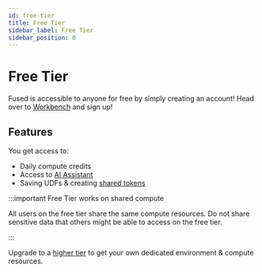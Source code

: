 ```yaml
---
id: free-tier
title: Free Tier
sidebar_label: Free Tier
sidebar_position: 0
---
```


# Free Tier

Fused is accessible to anyone for free by simply creating an account! Head over to [Workbench](https://www.fused.io/workbench) and sign up!

## Features

You get access to:
- Daily compute credits
- Access to [AI Assistant](/workbench/ai-assistant/)
- Saving UDFs & creating [shared tokens](/core-concepts/run-udfs/run-small-udfs/#shared-token)

:::important Free Tier works on shared compute

All users on the free tier share the same compute resources.
Do not share sensitive data that others might be able to access on the free tier. 

:::

Upgrade to a [higher tier](https://www.fused.io/pricing) to get your own dedicated environment & compute resources.